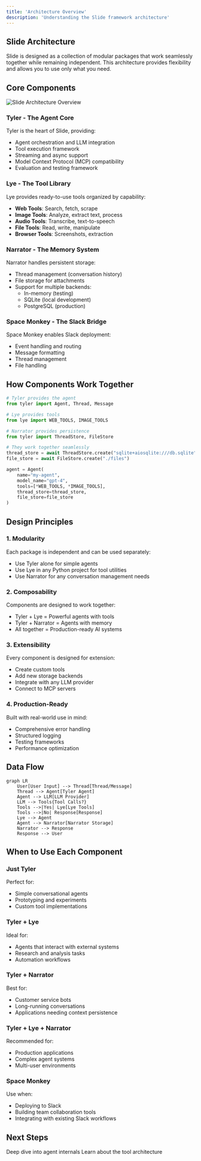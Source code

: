 ```yaml
---
title: 'Architecture Overview'
description: 'Understanding the Slide framework architecture'
---
```


## Slide Architecture

Slide is designed as a collection of modular packages that work seamlessly together while remaining independent. This architecture provides flexibility and allows you to use only what you need.

## Core Components

<img
  className="rounded-lg"
  src="/images/architecture-diagram.png"
  alt="Slide Architecture Overview"
/>

### Tyler - The Agent Core

Tyler is the heart of Slide, providing:
- Agent orchestration and LLM integration
- Tool execution framework
- Streaming and async support
- Model Context Protocol (MCP) compatibility
- Evaluation and testing framework

### Lye - The Tool Library

Lye provides ready-to-use tools organized by capability:
- **Web Tools**: Search, fetch, scrape
- **Image Tools**: Analyze, extract text, process
- **Audio Tools**: Transcribe, text-to-speech
- **File Tools**: Read, write, manipulate
- **Browser Tools**: Screenshots, extraction

### Narrator - The Memory System

Narrator handles persistent storage:
- Thread management (conversation history)
- File storage for attachments
- Support for multiple backends:
  - In-memory (testing)
  - SQLite (local development)
  - PostgreSQL (production)

### Space Monkey - The Slack Bridge

Space Monkey enables Slack deployment:
- Event handling and routing
- Message formatting
- Thread management
- File handling

## How Components Work Together

```python
# Tyler provides the agent
from tyler import Agent, Thread, Message

# Lye provides tools
from lye import WEB_TOOLS, IMAGE_TOOLS

# Narrator provides persistence
from tyler import ThreadStore, FileStore

# They work together seamlessly
thread_store = await ThreadStore.create("sqlite+aiosqlite:///db.sqlite")
file_store = await FileStore.create("./files")

agent = Agent(
    name="my-agent",
    model_name="gpt-4",
    tools=[*WEB_TOOLS, *IMAGE_TOOLS],
    thread_store=thread_store,
    file_store=file_store
)
```

## Design Principles

### 1. Modularity
Each package is independent and can be used separately:
- Use Tyler alone for simple agents
- Use Lye in any Python project for tool utilities
- Use Narrator for any conversation management needs

### 2. Composability
Components are designed to work together:
- Tyler + Lye = Powerful agents with tools
- Tyler + Narrator = Agents with memory
- All together = Production-ready AI systems

### 3. Extensibility
Every component is designed for extension:
- Create custom tools
- Add new storage backends
- Integrate with any LLM provider
- Connect to MCP servers

### 4. Production-Ready
Built with real-world use in mind:
- Comprehensive error handling
- Structured logging
- Testing frameworks
- Performance optimization

## Data Flow

```mermaid
graph LR
    User[User Input] --> Thread[Thread/Message]
    Thread --> Agent[Tyler Agent]
    Agent --> LLM[LLM Provider]
    LLM --> Tools{Tool Calls?}
    Tools -->|Yes| Lye[Lye Tools]
    Tools -->|No| Response[Response]
    Lye --> Agent
    Agent --> Narrator[Narrator Storage]
    Narrator --> Response
    Response --> User
```

## When to Use Each Component

### Just Tyler
Perfect for:
- Simple conversational agents
- Prototyping and experiments
- Custom tool implementations

### Tyler + Lye
Ideal for:
- Agents that interact with external systems
- Research and analysis tasks
- Automation workflows

### Tyler + Narrator
Best for:
- Customer service bots
- Long-running conversations
- Applications needing context persistence

### Tyler + Lye + Narrator
Recommended for:
- Production applications
- Complex agent systems
- Multi-user environments

### Space Monkey
Use when:
- Deploying to Slack
- Building team collaboration tools
- Integrating with existing Slack workflows

## Next Steps

<CardGroup cols={2}>
  <Card
    title="How Agents Work"
    icon="robot"
    href="/concepts/how-agents-work"
  >
    Deep dive into agent internals
  </Card>
  <Card
    title="Tool System"
    icon="wrench"
    href="/concepts/tools"
  >
    Learn about the tool architecture
  </Card>
</CardGroup> 